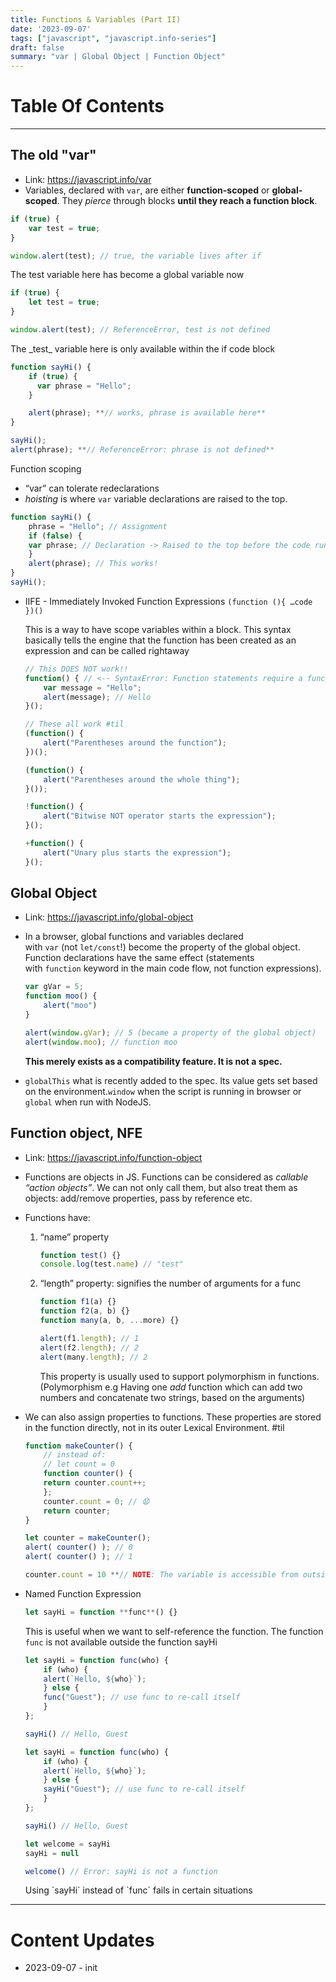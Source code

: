 ```yaml
---
title: Functions & Variables (Part II)
date: '2023-09-07'
tags: ["javascript", "javascript.info-series"]
draft: false
summary: "var | Global Object | Function Object"
---
```


# Table Of Contents

<TOCInline toc={props.toc} exclude="Table Of Contents"/>

---

## ****The old "var"****

- Link: https://javascript.info/var
- Variables, declared with `var`, are either **function-scoped** or **global-scoped**. They *pierce* through blocks **until they reach a function block**.

```jsx
if (true) {
    var test = true;
}

window.alert(test); // true, the variable lives after if
```

<figcaption>The test variable here has become a global variable now</figcaption>

```jsx
if (true) {
    let test = true;
}

window.alert(test); // ReferenceError, test is not defined
```
<figcaption>The _test_ variable here is only available within the if code block</figcaption>

```jsx
function sayHi() {
    if (true) {
      var phrase = "Hello";
    }

    alert(phrase); **// works, phrase is available here**
}

sayHi();
alert(phrase); **// ReferenceError: phrase is not defined**
```
<figcaption>Function scoping</figcaption>

- “var” can tolerate redeclarations
- *hoisting* is where `var` variable declarations are raised to the top.

```jsx
function sayHi() {
    phrase = "Hello"; // Assignment
    if (false) {
    var phrase; // Declaration -> Raised to the top before the code runs
    }
    alert(phrase); // This works!
}
sayHi();
```

- IIFE - Immediately Invoked Function Expressions `(function (){ …code })()`

    This is a way to have scope variables within a block. This syntax basically tells the engine that the function has been created as an expression and can be called rightaway

    ```jsx
    // This DOES NOT work!!
    function() { // <-- SyntaxError: Function statements require a function name
        var message = "Hello";
        alert(message); // Hello
    }();

    // These all work #til
    (function() {
        alert("Parentheses around the function");
    })();

    (function() {
        alert("Parentheses around the whole thing");
    }());

    !function() {
        alert("Bitwise NOT operator starts the expression");
    }();

    +function() {
        alert("Unary plus starts the expression");
    }();
    ```

## Global Object

- Link: https://javascript.info/global-object
- In a browser, global functions and variables declared with `var` (not `let/const`!) become the property of the global object. Function declarations have the same effect (statements with `function` keyword in the main code flow, not function expressions).

    ```jsx
    var gVar = 5;
    function moo() {
        alert("moo")
    }

    alert(window.gVar); // 5 (became a property of the global object)
    alert(window.moo); // function moo
    ```

    **This merely exists as a compatibility feature. It is not a spec.**

- `globalThis` what is recently added to the spec. Its value gets set based on the environment.`window` when the script is running in browser or `global` when run with NodeJS.

## ****Function object, NFE****

- Link: https://javascript.info/function-object
- Functions are objects in JS. Functions can be considered as *callable “action objects”*. We can not only call them, but also treat them as objects: add/remove properties, pass by reference etc.
- Functions have:

  1. “name” property

      ```jsx
      function test() {}
      console.log(test.name) // "test"
      ```

  2. “length” property: signifies the number of arguments for a func

      ```jsx
      function f1(a) {}
      function f2(a, b) {}
      function many(a, b, ...more) {}
      
      alert(f1.length); // 1
      alert(f2.length); // 2
      alert(many.length); // 2
      ```

      This property is usually used to support polymorphism in functions. (Polymorphism e.g Having one *add* function which can add two numbers and concatenate two strings, based on the arguments)

- We can also assign properties to functions. These properties are stored in the function directly, not in its outer Lexical Environment. #til

    ```jsx
    function makeCounter() {
        // instead of:
        // let count = 0
        function counter() {
        return counter.count++;
        };
        counter.count = 0; // 😧
        return counter;
    }

    let counter = makeCounter();
    alert( counter() ); // 0
    alert( counter() ); // 1

    counter.count = 10 **// NOTE: The variable is accessible from outside. So entirely different from a local function variable**
    ```

- Named Function Expression

    ```jsx
    let sayHi = function **func**() {}
    ```

    This is useful when we want to self-reference the function. The function `func` is not available outside the function sayHi

    ```jsx
    let sayHi = function func(who) {
        if (who) {
        alert(`Hello, ${who}`);
        } else {
        func("Guest"); // use func to re-call itself
        }
    };

    sayHi() // Hello, Guest
    ```

    ```jsx
    let sayHi = function func(who) {
        if (who) {
        alert(`Hello, ${who}`);
        } else {
        sayHi("Guest"); // use func to re-call itself
        }
    };

    sayHi() // Hello, Guest

    let welcome = sayHi
    sayHi = null

    welcome() // Error: sayHi is not a function
    ```
    <figcaption>Using `sayHi` instead of `func` fails in certain situations</figcaption>

---

# Content Updates

- 2023-09-07 - init
